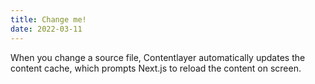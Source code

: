 ```yaml
---
title: Change me!
date: 2022-03-11
---
```


When you change a source file, Contentlayer automatically updates the content cache, which prompts Next.js to reload the content on screen.